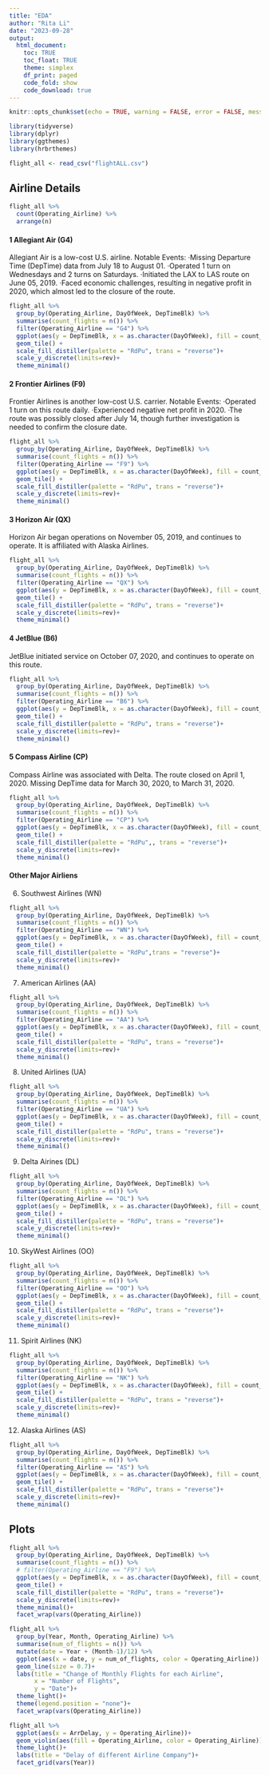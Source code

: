 ```yaml
---
title: "EDA"
author: "Rita Li"
date: "2023-09-28"
output: 
  html_document:
    toc: TRUE
    toc_float: TRUE
    theme: simplex
    df_print: paged
    code_fold: show
    code_download: true
---
```


```r
knitr::opts_chunk$set(echo = TRUE, warning = FALSE, error = FALSE, message = FALSE)
```

```r
library(tidyverse)
library(dplyr)
library(ggthemes)
library(hrbrthemes)
```

```r
flight_all <- read_csv("flightALL.csv")
```


## Airline Details
```r
flight_all %>% 
  count(Operating_Airline) %>% 
  arrange(n)
```

#### 1 Allegiant Air (G4)
Allegiant Air is a low-cost U.S. airline.
Notable Events:
·Missing Departure Time (DepTime) data from July 18 to August 01.
·Operated 1 turn on Wednesdays and 2 turns on Saturdays.
·Initiated the LAX to LAS route on June 05, 2019.
·Faced economic challenges, resulting in negative profit in 2020, which almost led to the closure of the route.
```r
flight_all %>% 
  group_by(Operating_Airline, DayOfWeek, DepTimeBlk) %>% 
  summarise(count_flights = n()) %>% 
  filter(Operating_Airline == "G4") %>% 
  ggplot(aes(y = DepTimeBlk, x = as.character(DayOfWeek), fill = count_flights))+
  geom_tile() +
  scale_fill_distiller(palette = "RdPu", trans = "reverse")+
  scale_y_discrete(limits=rev)+
  theme_minimal()
```

#### 2 Frontier Airlines (F9)
Frontier Airlines is another low-cost U.S. carrier.
Notable Events:
·Operated 1 turn on this route daily.
·Experienced negative net profit in 2020.
·The route was possibly closed after July 14, though further investigation is needed to confirm the closure date.

```r
flight_all %>% 
  group_by(Operating_Airline, DayOfWeek, DepTimeBlk) %>% 
  summarise(count_flights = n()) %>% 
  filter(Operating_Airline == "F9") %>% 
  ggplot(aes(y = DepTimeBlk, x = as.character(DayOfWeek), fill = count_flights))+
  geom_tile() +
  scale_fill_distiller(palette = "RdPu", trans = "reverse")+
  scale_y_discrete(limits=rev)+
  theme_minimal()
```

#### 3 Horizon Air (QX)
Horizon Air began operations on November 05, 2019, and continues to operate.
It is affiliated with Alaska Airlines.

```r
flight_all %>% 
  group_by(Operating_Airline, DayOfWeek, DepTimeBlk) %>% 
  summarise(count_flights = n()) %>% 
  filter(Operating_Airline == "QX") %>% 
  ggplot(aes(y = DepTimeBlk, x = as.character(DayOfWeek), fill = count_flights))+
  geom_tile() +
  scale_fill_distiller(palette = "RdPu", trans = "reverse")+
  scale_y_discrete(limits=rev)+
  theme_minimal()
```

#### 4 JetBlue (B6)
JetBlue initiated service on October 07, 2020, and continues to operate on this route.
```r
flight_all %>% 
  group_by(Operating_Airline, DayOfWeek, DepTimeBlk) %>% 
  summarise(count_flights = n()) %>% 
  filter(Operating_Airline == "B6") %>% 
  ggplot(aes(y = DepTimeBlk, x = as.character(DayOfWeek), fill = count_flights))+
  geom_tile() +
  scale_fill_distiller(palette = "RdPu", trans = "reverse")+
  scale_y_discrete(limits=rev)+
  theme_minimal()
```

#### 5 Compass Airline (CP)
Compass Airline was associated with Delta.
The route closed on April 1, 2020.
Missing DepTime data for March 30, 2020, to March 31, 2020.
```r
flight_all %>% 
  group_by(Operating_Airline, DayOfWeek, DepTimeBlk) %>% 
  summarise(count_flights = n()) %>% 
  filter(Operating_Airline == "CP") %>% 
  ggplot(aes(y = DepTimeBlk, x = as.character(DayOfWeek), fill = count_flights))+
  geom_tile() +
  scale_fill_distiller(palette = "RdPu",, trans = "reverse")+
  scale_y_discrete(limits=rev)+
  theme_minimal()
```

#### Other Major Airliens

6. Southwest Airlines (WN)

```r
flight_all %>% 
  group_by(Operating_Airline, DayOfWeek, DepTimeBlk) %>% 
  summarise(count_flights = n()) %>% 
  filter(Operating_Airline == "WN") %>% 
  ggplot(aes(y = DepTimeBlk, x = as.character(DayOfWeek), fill = count_flights))+
  geom_tile() +
  scale_fill_distiller(palette = "RdPu",trans = "reverse")+
  scale_y_discrete(limits=rev)+
  theme_minimal()
```

7. American Airlines (AA)

```r
flight_all %>% 
  group_by(Operating_Airline, DayOfWeek, DepTimeBlk) %>% 
  summarise(count_flights = n()) %>% 
  filter(Operating_Airline == "AA") %>% 
  ggplot(aes(y = DepTimeBlk, x = as.character(DayOfWeek), fill = count_flights))+
  geom_tile() +
  scale_fill_distiller(palette = "RdPu", trans = "reverse")+
  scale_y_discrete(limits=rev)+
  theme_minimal()
```

8. United Airlines (UA)

```r
flight_all %>% 
  group_by(Operating_Airline, DayOfWeek, DepTimeBlk) %>% 
  summarise(count_flights = n()) %>% 
  filter(Operating_Airline == "UA") %>% 
  ggplot(aes(y = DepTimeBlk, x = as.character(DayOfWeek), fill = count_flights))+
  geom_tile() +
  scale_fill_distiller(palette = "RdPu", trans = "reverse")+
  scale_y_discrete(limits=rev)+
  theme_minimal()
```

9. Delta Airines (DL)
```r
flight_all %>% 
  group_by(Operating_Airline, DayOfWeek, DepTimeBlk) %>% 
  summarise(count_flights = n()) %>% 
  filter(Operating_Airline == "DL") %>% 
  ggplot(aes(y = DepTimeBlk, x = as.character(DayOfWeek), fill = count_flights))+
  geom_tile() +
  scale_fill_distiller(palette = "RdPu", trans = "reverse")+
  scale_y_discrete(limits=rev)+
  theme_minimal()
```

10. SkyWest Airlines (OO)
```r
flight_all %>% 
  group_by(Operating_Airline, DayOfWeek, DepTimeBlk) %>% 
  summarise(count_flights = n()) %>% 
  filter(Operating_Airline == "OO") %>% 
  ggplot(aes(y = DepTimeBlk, x = as.character(DayOfWeek), fill = count_flights))+
  geom_tile() +
  scale_fill_distiller(palette = "RdPu", trans = "reverse")+
  scale_y_discrete(limits=rev)+
  theme_minimal()
```

11. Spirit Airlines (NK)

```r
flight_all %>% 
  group_by(Operating_Airline, DayOfWeek, DepTimeBlk) %>% 
  summarise(count_flights = n()) %>% 
  filter(Operating_Airline == "NK") %>% 
  ggplot(aes(y = DepTimeBlk, x = as.character(DayOfWeek), fill = count_flights))+
  geom_tile() +
  scale_fill_distiller(palette = "RdPu", trans = "reverse")+
  scale_y_discrete(limits=rev)+
  theme_minimal()
```

12. Alaska Airlines (AS)

```r
flight_all %>% 
  group_by(Operating_Airline, DayOfWeek, DepTimeBlk) %>% 
  summarise(count_flights = n()) %>% 
  filter(Operating_Airline == "AS") %>% 
  ggplot(aes(y = DepTimeBlk, x = as.character(DayOfWeek), fill = count_flights))+
  geom_tile() +
  scale_fill_distiller(palette = "RdPu", trans = "reverse")+
  scale_y_discrete(limits=rev)+
  theme_minimal()
```


## Plots

```r
flight_all %>% 
  group_by(Operating_Airline, DayOfWeek, DepTimeBlk) %>% 
  summarise(count_flights = n()) %>% 
  # filter(Operating_Airline == "F9") %>% 
  ggplot(aes(y = DepTimeBlk, x = as.character(DayOfWeek), fill = count_flights))+
  geom_tile() +
  scale_fill_distiller(palette = "RdPu", trans = "reverse")+
  scale_y_discrete(limits=rev)+
  theme_minimal()+
  facet_wrap(vars(Operating_Airline))
```

```r
flight_all %>% 
  group_by(Year, Month, Operating_Airline) %>% 
  summarise(num_of_flights = n()) %>%
  mutate(date = Year + (Month-1)/12) %>% 
  ggplot(aes(x = date, y = num_of_flights, color = Operating_Airline)) +
  geom_line(size = 0.7)+
  labs(title = "Change of Monthly Flights for each Airline",
       x = "Number of Flights",
       y = "Date")+
  theme_light()+
  theme(legend.position = "none")+
  facet_wrap(vars(Operating_Airline))

```

```r
flight_all %>% 
  ggplot(aes(x = ArrDelay, y = Operating_Airline))+
  geom_violin(aes(fill = Operating_Airline, color = Operating_Airline))+
  theme_light()+
  labs(title = "Delay of different Airline Company")+
  facet_grid(vars(Year))

```